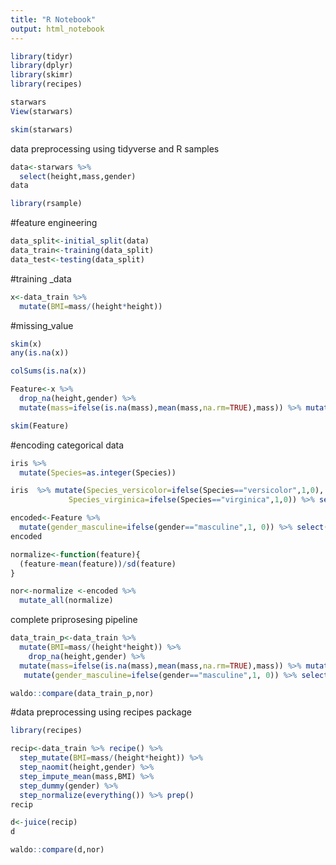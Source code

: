 ---
title: "R Notebook"
output: html_notebook
---


```{r}
library(tidyr)
library(dplyr)
library(skimr)
library(recipes)
```
```{r}
starwars
View(starwars)
```



```{r}
skim(starwars)

```


data preprocessing using tidyverse and R samples
```{r}
data<-starwars %>% 
  select(height,mass,gender)
data

```
```{r}
library(rsample)
```

#feature engineering
```{r}


data_split<-initial_split(data)
data_train<-training(data_split)
data_test<-testing(data_split)
```

#training _data
```{r}
x<-data_train %>% 
  mutate(BMI=mass/(height*height))
```



#missing_value
```{r}
skim(x)
any(is.na(x))
```
```{r}
colSums(is.na(x))
```
```{r}
Feature<-x %>% 
  drop_na(height,gender) %>% 
  mutate(mass=ifelse(is.na(mass),mean(mass,na.rm=TRUE),mass)) %>% mutate(BMI=ifelse(is.na(BMI),mean(BMI,na.rm=TRUE),BMI))
```
```{r}
skim(Feature)
```



#encoding categorical data
```{r}
iris %>% 
  mutate(Species=as.integer(Species))
```
```{r}
iris  %>% mutate(Species_versicolor=ifelse(Species=="versicolor",1,0), 
             Species_virginica=ifelse(Species=="virginica",1,0)) %>% select(-Species)
```


```{r}
encoded<-Feature %>% 
  mutate(gender_masculine=ifelse(gender=="masculine",1, 0)) %>% select(-gender)
encoded

```




```{r}
normalize<-function(feature){
  (feature-mean(feature))/sd(feature)
}

```

```{r}
nor<-normalize <-encoded %>% 
  mutate_all(normalize)
```

complete priprosesing pipeline
```{r}
data_train_p<-data_train %>% 
  mutate(BMI=mass/(height*height)) %>% 
    drop_na(height,gender) %>% 
  mutate(mass=ifelse(is.na(mass),mean(mass,na.rm=TRUE),mass)) %>% mutate(BMI=ifelse(is.na(BMI),mean(BMI,na.rm=TRUE),BMI)) %>% 
   mutate(gender_masculine=ifelse(gender=="masculine",1, 0)) %>% select(-gender) %>%  mutate_all(normalize)
```

```{r}
waldo::compare(data_train_p,nor)
```





#data preprocessing using recipes package

```{r}
library(recipes)
```


```{r}
recip<-data_train %>% recipe() %>% 
  step_mutate(BMI=mass/(height*height)) %>% 
  step_naomit(height,gender) %>% 
  step_impute_mean(mass,BMI) %>% 
  step_dummy(gender) %>% 
  step_normalize(everything()) %>% prep()
recip
```

```{r}
d<-juice(recip)
d
```




```{r}
waldo::compare(d,nor)
```


